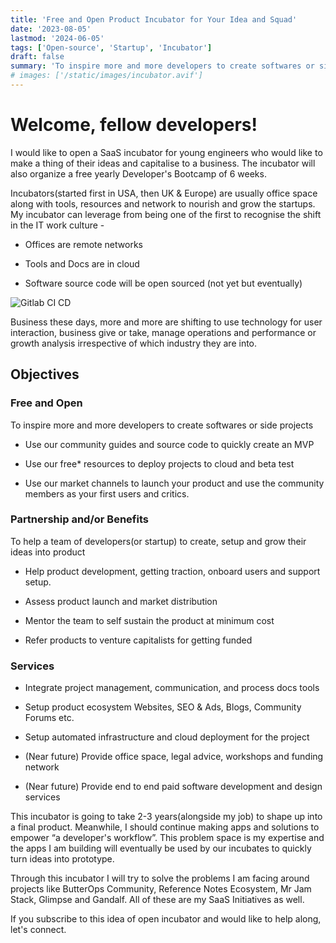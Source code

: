 ```yaml
---
title: 'Free and Open Product Incubator for Your Idea and Squad'
date: '2023-08-05'
lastmod: '2024-06-05'
tags: ['Open-source', 'Startup', 'Incubator']
draft: false
summary: 'To inspire more and more developers to create softwares or side projects'
# images: ['/static/images/incubator.avif']
---
```


Welcome, fellow developers!
====

I would like to open a SaaS incubator for young engineers who would like to make a thing of their ideas and capitalise to a business. The incubator will also organize a free yearly Developer's Bootcamp of 6 weeks.

Incubators(started first in USA, then UK & Europe) are usually office space along with tools, resources and network to nourish and grow the startups. My incubator can leverage from being one of the first to recognise the shift in the IT work culture -

- Offices are remote networks

- Tools and Docs are in cloud

- Software source code will be open sourced (not yet but eventually)

![Gitlab CI CD](/static/images/incubator.avif)

Business these days, more and more are shifting to use technology for user interaction, business give or take, manage operations and performance or growth analysis irrespective of which industry they are into.

## Objectives

### Free and Open

To inspire more and more developers to create softwares or side projects

- Use our community guides and source code to quickly create an MVP

- Use our free* resources to deploy projects to cloud and beta test

- Use our market channels to launch your product and use the community members as your first users and critics.

### Partnership and/or Benefits

To help a team of developers(or startup) to create, setup and grow their ideas into product

- Help product development, getting traction, onboard users and support setup.

- Assess product launch and market distribution

- Mentor the team to self sustain the product at minimum cost

- Refer products to venture capitalists for getting funded

### Services

- Integrate project management, communication, and process docs tools

- Setup product ecosystem Websites, SEO & Ads, Blogs, Community Forums etc.

- Setup automated infrastructure and cloud deployment for the project

- (Near future) Provide office space, legal advice, workshops and funding network

- (Near future) Provide end to end paid software development and design services

This incubator is going to take 2-3 years(alongside my job) to shape up into a final product. Meanwhile, I should continue making apps and solutions to empower “a developer's workflow”. This problem space is my expertise and the apps I am building will eventually be used by our incubates to quickly turn ideas into prototype.

Through this incubator I will try to solve the problems I am facing around projects like ButterOps Community, Reference Notes Ecosystem, Mr Jam Stack, Glimpse and Gandalf. All of these are my SaaS Initiatives as well.

If you subscribe to this idea of open incubator and would like to help along, let's connect.
